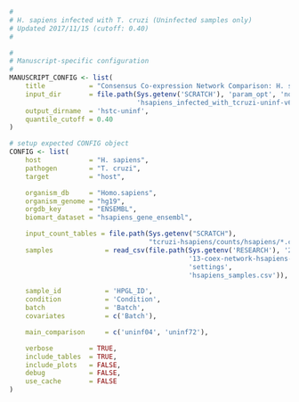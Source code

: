 ```r
#
# H. sapiens infected with T. cruzi (Uninfected samples only)
# Updated 2017/11/15 (cutoff: 0.40)
#

#
# Manuscript-specific configuration
#
MANUSCRIPT_CONFIG <- list(
    title           = "Consensus Co-expression Network Comparison: H. sapiens infected with T. cruzi (Uninfected Samples)", 
    input_dir       = file.path(Sys.getenv('SCRATCH'), 'param_opt', 'normal',
                                'hsapiens_infected_with_tcruzi-uninf-v6.0'),
    output_dirname  = 'hstc-uninf',
    quantile_cutoff = 0.40
)

# setup expected CONFIG object 
CONFIG <- list(
    host            = "H. sapiens",
    pathogen        = "T. cruzi",
    target          = "host",

    organism_db     = "Homo.sapiens",
    organism_genome = "hg19",
    orgdb_key       = "ENSEMBL",
    biomart_dataset = "hsapiens_gene_ensembl",

    input_count_tables = file.path(Sys.getenv("SCRATCH"),
                                   "tcruzi-hsapiens/counts/hsapiens/*.count"),
    samples             = read_csv(file.path(Sys.getenv('RESEARCH'), '2015',
                                             '13-coex-network-hsapiens-infected-with-tcruzi',
                                             'settings',
                                             'hsapiens_samples.csv')),

    sample_id           = 'HPGL_ID',
    condition           = 'Condition',
    batch               = 'Batch',
    covariates          = c('Batch'),

    main_comparison     = c('uninf04', 'uninf72'),

    verbose         = TRUE,
    include_tables  = TRUE,
    include_plots   = FALSE,
    debug           = FALSE,
    use_cache       = FALSE
)
```
